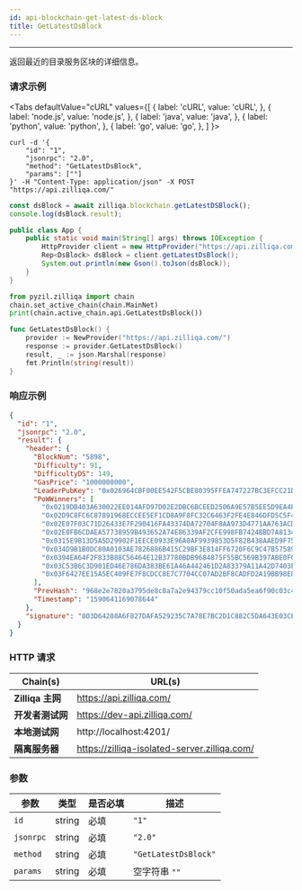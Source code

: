 ```yaml
---
id: api-blockchain-get-latest-ds-block
title: GetLatestDsBlock
---
```


---
返回最近的目录服务区块的详细信息。

### 请求示例



<Tabs
  defaultValue="cURL"
  values={[
    { label: 'cURL', value: 'cURL', },
    { label: 'node.js', value: 'node.js', },
    { label: 'java', value: 'java', },
    { label: 'python', value: 'python', },
    { label: 'go', value: 'go', },
  ]
}>

<TabItem value="cURL">

```shell
curl -d '{
    "id": "1",
    "jsonrpc": "2.0",
    "method": "GetLatestDsBlock",
    "params": [""]
}' -H "Content-Type: application/json" -X POST "https://api.zilliqa.com/"
```
</TabItem>
<TabItem value="node.js">

```js
const dsBlock = await zilliqa.blockchain.getLatestDSBlock();
console.log(dsBlock.result);
```
</TabItem>
<TabItem value="java">

```java
public class App {
    public static void main(String[] args) throws IOException {
        HttpProvider client = new HttpProvider("https://api.zilliqa.com/");
        Rep<DsBlock> dsBlock = client.getLatestDsBlock();
        System.out.println(new Gson().toJson(dsBlock));
    }
}
```
</TabItem>
<TabItem value="python">

```python
from pyzil.zilliqa import chain
chain.set_active_chain(chain.MainNet)
print(chain.active_chain.api.GetLatestDsBlock())
```
</TabItem>

<TabItem value="go">

```go
func GetLatestDsBlock() {
	provider := NewProvider("https://api.zilliqa.com/")
	response := provider.GetLatestDsBlock()
	result, _ := json.Marshal(response)
	fmt.Println(string(result))
}
```
</TabItem>
</Tabs>


### 响应示例


```json
{
  "id": "1",
  "jsonrpc": "2.0",
  "result": {
    "header": {
      "BlockNum": "5898",
      "Difficulty": 91,
      "DifficultyDS": 149,
      "GasPrice": "1000000000",
      "LeaderPubKey": "0x026964CBF00EE542F5CBE80395FFEA747227BC3EFCC21D04956380180A9BE21546",
      "PoWWinners": [
        "0x0219DB403A630022EE014AFD97D02E2DBC6BCEED2506A9E57B5EE5D9EA4F154929",
        "0x02D9C8FC6C87891968ECCEE5EF1CD8A9F8FC32C6463F2FE4E846DFD5C5F45A625E",
        "0x02E07F03C71D26433E7F290416FA43374DA72704F8AA973D4771AA763ACD7C509C",
        "0x02E0FB6CDAEA57738959B493652A74E86339AF2CFE998FB7424BBD7A813450743F",
        "0x0315E9B13D5A5D29902F1EECE0933E96A0AF9939853D5F82B438AAED9F7560B3FC",
        "0x034D9B1B0DC80A0103AE7826886B415C29BF3E814FF6720F6C9C47B57589EFEAAA",
        "0x0394EA64F2F833B88C56464E12B37780BDB9684875F55BC569B397ABE0FCCD8E0E",
        "0x03C53B6C3D901ED46E786DA383BE61A46A442461D2A83379A11A42D7403FB7102E",
        "0x03F6427EE15A5EC409FE7F8CDCC8E7C7704CC07AD2BF8CADFD2A19BB98E80836AF"
      ],
      "PrevHash": "968e2e7820a3795de8c8a7a2e94379cc10f50ada5ea6f90c03c4e61e22ee83b5",
      "Timestamp": "1590641169078644"
    },
    "signature": "803D64288A6F827DAFA529235C7A78E7BC2D1C882C5DA643E03CB0B2A786C7A5508CCD5F409CDAA325709E4E9A98F1D67596E61CB8CF958AD98B7DB842F87A44"
  }
}
```

### HTTP 请求

| Chain(s)              | URL(s)                       |
| --------------------- | ---------------------------- |
| **Zilliqa 主网**   | https://api.zilliqa.com/     |
| **开发者测试网** | https://dev-api.zilliqa.com/ |
| **本地测试网**     | http://localhost:4201/       |
| **隔离服务器**   | https://zilliqa-isolated-server.zilliqa.com/ |

### 参数

| 参数 | 类型   | 是否必填 | 描述          |
| --------- | ------ | -------- | -------------------- |
| `id`      | string | 必填 | `"1"`                |
| `jsonrpc` | string | 必填 | `"2.0"`              |
| `method`  | string | 必填 | `"GetLatestDsBlock"` |
| `params`  | string | 必填 | 空字符串 `""`    |
